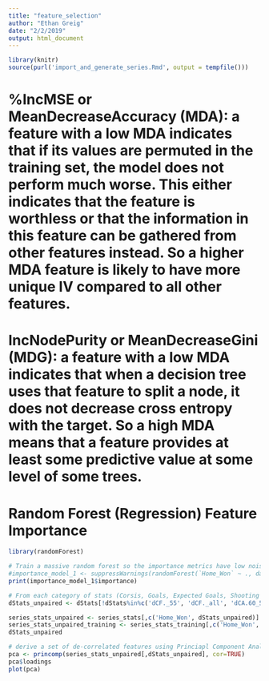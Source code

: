 ```yaml
---
title: "feature_selection"
author: "Ethan Greig"
date: "2/2/2019"
output: html_document
---
```


```r
library(knitr)
source(purl('import_and_generate_series.Rmd', output = tempfile()))
```

# %IncMSE or MeanDecreaseAccuracy (MDA): a feature with a low MDA indicates that if its values are permuted in the training set, the model does not perform much worse. This either indicates that the feature is worthless or that the information in this feature can be gathered from other features instead. So a higher MDA feature is likely to have more unique IV compared to all other features.

# IncNodePurity or MeanDecreaseGini (MDG): a feature with a low MDA indicates that when a decision tree uses that feature to split a node, it does not decrease cross entropy with the target. So a high MDA means that a feature provides at least some predictive value at some level of some trees.

# Random Forest (Regression) Feature Importance
```r
library(randomForest)

# Train a massive random forest so the importance metrics have low noise
#importance_model_1 <- suppressWarnings(randomForest(`Home_Won` ~ ., data=series_stats_training, ntree=200000, mtry=1, nodesize=64, importance=TRUE))
print(importance_model_1$importance)

# From each category of stats (Corsis, Goals, Expected Goals, Shooting %, Save %, and Wins), keep just one feature or one pair of For/Against feature, based on IncNodePurity.
dStats_unpaired <- dStats[!dStats%in%c('dCF._55', 'dCF._all', 'dCA.60_55', 'dCF.60_all', 'dGF._55', 'dGF.60_55', 'dGA.60_55', 'dGF.60_all', 'dGA.60_all', 'dxGF._55', 'dxGA.60_55', 'dxGF.60_55', 'dxGA.60_all', 'dxGF.60_all', 'dSh._all', 'dSv._55', 'dW')]

series_stats_unpaired <- series_stats[,c('Home_Won', dStats_unpaired)]
series_stats_unpaired_training <- series_stats_training[,c('Home_Won', dStats_unpaired)]
dStats_unpaired
```

```r
# derive a set of de-correlated features using Princiapl Component Analysis (PCA)
pca <- princomp(series_stats_unpaired[,dStats_unpaired], cor=TRUE)
pca$loadings
plot(pca)
```

```r
```



